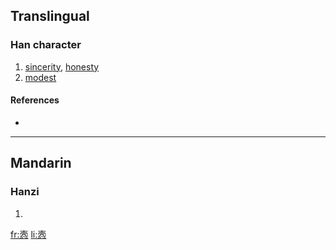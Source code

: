 {{see|愨|慤}}
==Translingual==

===Han character===
{{Han char|rn=61|rad=心|as=07|sn=10|four=|canj=土月竹心 (GBHP)}}

# [[sincerity]], [[honesty]]
# [[modest]]

====References====
* {{Han ref|kx=0388.341|hdz=42299.120|uh=60AB|ud=24747}}

----

==Mandarin==

===Hanzi===
{{cmn-hanzi|tra=[[愨]], [[慤]]|pin=[[què]] ([[que4]])|wg=ch'üeh<sup>4</sup>}}

# {{defn|Mandarin}}

[[fr:悫]]
[[li:悫]]